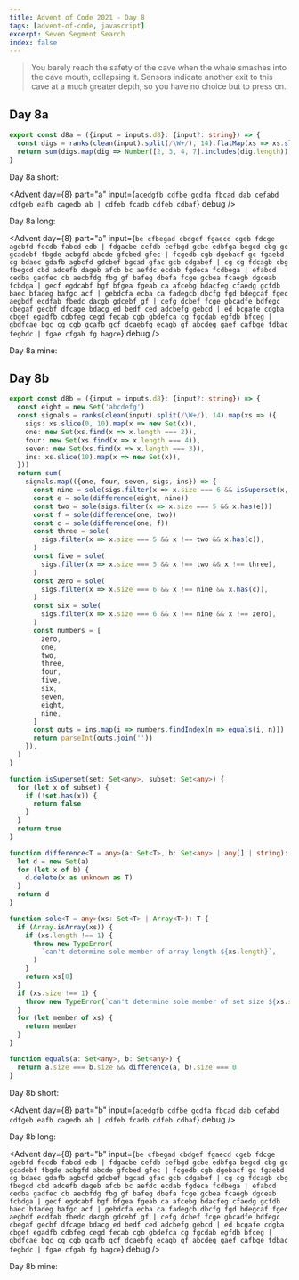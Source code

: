 ```yaml
---
title: Advent of Code 2021 - Day 8
tags: [advent-of-code, javascript]
excerpt: Seven Segment Search
index: false
---
```


> You barely reach the safety of the cave when the whale smashes into the cave
> mouth, collapsing it. Sensors indicate another exit to this cave at a much
> greater depth, so you have no choice but to press on.

## Day 8a

```typescript
export const d8a = ({input = inputs.d8}: {input?: string}) => {
  const digs = ranks(clean(input).split(/\W+/), 14).flatMap(xs => xs.slice(10))
  return sum(digs.map(dig => Number([2, 3, 4, 7].includes(dig.length))))
}
```

Day 8a short:

<Advent day={8} part="a" input={`
acedgfb cdfbe gcdfa fbcad dab cefabd cdfgeb eafb cagedb ab | cdfeb fcadb cdfeb cdbaf
`} debug />

Day 8a long:

<Advent day={8} part="a" input={`
be cfbegad cbdgef fgaecd cgeb fdcge agebfd fecdb fabcd edb | fdgacbe cefdb cefbgd gcbe
edbfga begcd cbg gc gcadebf fbgde acbgfd abcde gfcbed gfec | fcgedb cgb dgebacf gc
fgaebd cg bdaec gdafb agbcfd gdcbef bgcad gfac gcb cdgabef | cg cg fdcagb cbg
fbegcd cbd adcefb dageb afcb bc aefdc ecdab fgdeca fcdbega | efabcd cedba gadfec cb
aecbfdg fbg gf bafeg dbefa fcge gcbea fcaegb dgceab fcbdga | gecf egdcabf bgf bfgea
fgeab ca afcebg bdacfeg cfaedg gcfdb baec bfadeg bafgc acf | gebdcfa ecba ca fadegcb
dbcfg fgd bdegcaf fgec aegbdf ecdfab fbedc dacgb gdcebf gf | cefg dcbef fcge gbcadfe
bdfegc cbegaf gecbf dfcage bdacg ed bedf ced adcbefg gebcd | ed bcgafe cdgba cbgef
egadfb cdbfeg cegd fecab cgb gbdefca cg fgcdab egfdb bfceg | gbdfcae bgc cg cgb
gcafb gcf dcaebfg ecagb gf abcdeg gaef cafbge fdbac fegbdc | fgae cfgab fg bagce
`} debug />

Day 8a mine:

<Advent day={8} part="a" debug />

## Day 8b

```typescript
export const d8b = ({input = inputs.d8}: {input?: string}) => {
  const eight = new Set('abcdefg')
  const signals = ranks(clean(input).split(/\W+/), 14).map(xs => ({
    sigs: xs.slice(0, 10).map(x => new Set(x)),
    one: new Set(xs.find(x => x.length === 2)),
    four: new Set(xs.find(x => x.length === 4)),
    seven: new Set(xs.find(x => x.length === 3)),
    ins: xs.slice(10).map(x => new Set(x)),
  }))
  return sum(
    signals.map(({one, four, seven, sigs, ins}) => {
      const nine = sole(sigs.filter(x => x.size === 6 && isSuperset(x, four)))
      const e = sole(difference(eight, nine))
      const two = sole(sigs.filter(x => x.size === 5 && x.has(e)))
      const f = sole(difference(one, two))
      const c = sole(difference(one, f))
      const three = sole(
        sigs.filter(x => x.size === 5 && x !== two && x.has(c)),
      )
      const five = sole(
        sigs.filter(x => x.size === 5 && x !== two && x !== three),
      )
      const zero = sole(
        sigs.filter(x => x.size === 6 && x !== nine && x.has(c)),
      )
      const six = sole(
        sigs.filter(x => x.size === 6 && x !== nine && x !== zero),
      )
      const numbers = [
        zero,
        one,
        two,
        three,
        four,
        five,
        six,
        seven,
        eight,
        nine,
      ]
      const outs = ins.map(i => numbers.findIndex(n => equals(i, n)))
      return parseInt(outs.join(''))
    }),
  )
}

function isSuperset(set: Set<any>, subset: Set<any>) {
  for (let x of subset) {
    if (!set.has(x)) {
      return false
    }
  }
  return true
}

function difference<T = any>(a: Set<T>, b: Set<any> | any[] | string): Set<T> {
  let d = new Set(a)
  for (let x of b) {
    d.delete(x as unknown as T)
  }
  return d
}

function sole<T = any>(xs: Set<T> | Array<T>): T {
  if (Array.isArray(xs)) {
    if (xs.length !== 1) {
      throw new TypeError(
        `can't determine sole member of array length ${xs.length}`,
      )
    }
    return xs[0]
  }
  if (xs.size !== 1) {
    throw new TypeError(`can't determine sole member of set size ${xs.size}`)
  }
  for (let member of xs) {
    return member
  }
}

function equals(a: Set<any>, b: Set<any>) {
  return a.size === b.size && difference(a, b).size === 0
}
```

Day 8b short:

<Advent day={8} part="b" input={`
acedgfb cdfbe gcdfa fbcad dab cefabd cdfgeb eafb cagedb ab | cdfeb fcadb cdfeb cdbaf
`} debug />

Day 8b long:

<Advent day={8} part="b" input={`
be cfbegad cbdgef fgaecd cgeb fdcge agebfd fecdb fabcd edb | fdgacbe cefdb cefbgd gcbe
edbfga begcd cbg gc gcadebf fbgde acbgfd abcde gfcbed gfec | fcgedb cgb dgebacf gc
fgaebd cg bdaec gdafb agbcfd gdcbef bgcad gfac gcb cdgabef | cg cg fdcagb cbg
fbegcd cbd adcefb dageb afcb bc aefdc ecdab fgdeca fcdbega | efabcd cedba gadfec cb
aecbfdg fbg gf bafeg dbefa fcge gcbea fcaegb dgceab fcbdga | gecf egdcabf bgf bfgea
fgeab ca afcebg bdacfeg cfaedg gcfdb baec bfadeg bafgc acf | gebdcfa ecba ca fadegcb
dbcfg fgd bdegcaf fgec aegbdf ecdfab fbedc dacgb gdcebf gf | cefg dcbef fcge gbcadfe
bdfegc cbegaf gecbf dfcage bdacg ed bedf ced adcbefg gebcd | ed bcgafe cdgba cbgef
egadfb cdbfeg cegd fecab cgb gbdefca cg fgcdab egfdb bfceg | gbdfcae bgc cg cgb
gcafb gcf dcaebfg ecagb gf abcdeg gaef cafbge fdbac fegbdc | fgae cfgab fg bagce
`} debug />

Day 8b mine:

<Advent day={8} part="b" debug />

